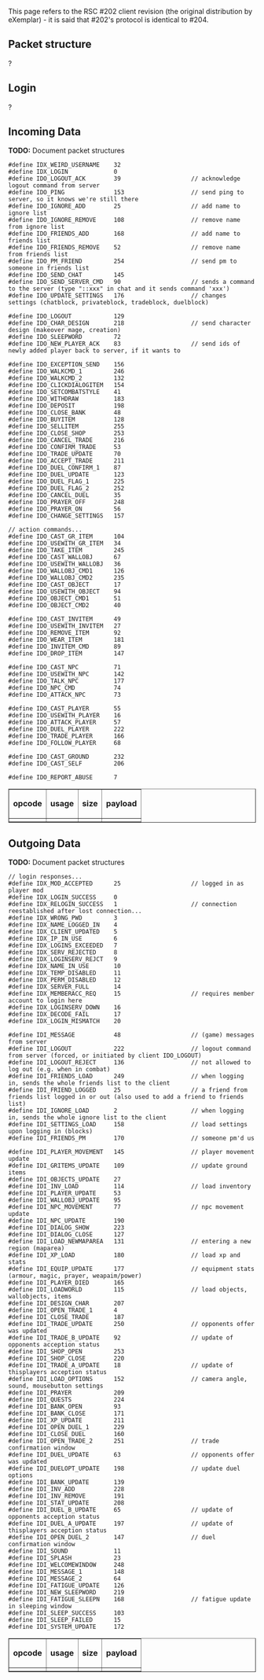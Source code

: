 {{Crappy}}

This page refers to the RSC #202 client revision (the original distribution by eXemplar) - it is said that #202's protocol is identical to #204.


== '''Packet structure''' ==
?

== '''Login''' ==
?

== '''Incoming Data''' ==
'''TODO:''' Document packet structures
<pre>
#define IDX_WEIRD_USERNAME    32
#define IDX_LOGIN             0
#define IDO_LOGOUT_ACK        39                    // acknowledge logout command from server
#define IDO_PING              153                   // send ping to server, so it knows we're still there
#define IDO_IGNORE_ADD        25                    // add name to ignore list
#define IDO_IGNORE_REMOVE     108                   // remove name from ignore list
#define IDO_FRIENDS_ADD       168                   // add name to friends list
#define IDO_FRIENDS_REMOVE    52                    // remove name from friends list
#define IDO_PM_FRIEND         254                   // send pm to someone in friends list
#define IDO_SEND_CHAT         145
#define IDO_SEND_SERVER_CMD   90                    // sends a command to the server (type "::xxx" in chat and it sends command 'xxx')
#define IDO_UPDATE_SETTINGS   176                   // changes settings (chatblock, privateblock, tradeblock, duelblock)

#define IDO_LOGOUT            129
#define IDO_CHAR_DESIGN       218                   // send character design (makeover mage, creation)
#define IDO_SLEEPWORD         72
#define IDO_NEW_PLAYER_ACK    83                    // send ids of newly added player back to server, if it wants to

#define IDO_EXCEPTION_SEND    156
#define IDO_WALKCMD_1         246
#define IDO_WALKCMD_2         132
#define IDO_CLICKDIALOGITEM   154
#define IDO_SETCOMBATSTYLE    41
#define IDO_WITHDRAW          183
#define IDO_DEPOSIT           198
#define IDO_CLOSE_BANK        48
#define IDO_BUYITEM           128
#define IDO_SELLITEM          255
#define IDO_CLOSE_SHOP        253
#define IDO_CANCEL_TRADE      216
#define IDO_CONFIRM_TRADE     53
#define IDO_TRADE_UPDATE      70
#define IDO_ACCEPT_TRADE      211
#define IDO_DUEL_CONFIRM_1    87
#define IDO_DUEL_UPDATE       123
#define IDO_DUEL_FLAG_1       225
#define IDO_DUEL_FLAG_2       252
#define IDO_CANCEL_DUEL       35
#define IDO_PRAYER_OFF        248
#define IDO_PRAYER_ON         56
#define IDO_CHANGE_SETTINGS   157

// action commands...
#define IDO_CAST_GR_ITEM      104
#define IDO_USEWITH_GR_ITEM   34
#define IDO_TAKE_ITEM         245
#define IDO_CAST_WALLOBJ      67
#define IDO_USEWITH_WALLOBJ   36
#define IDO_WALLOBJ_CMD1      126
#define IDO_WALLOBJ_CMD2      235
#define IDO_CAST_OBJECT       17
#define IDO_USEWITH_OBJECT    94
#define IDO_OBJECT_CMD1       51
#define IDO_OBJECT_CMD2       40

#define IDO_CAST_INVITEM      49
#define IDO_USEWITH_INVITEM   27
#define IDO_REMOVE_ITEM       92
#define IDO_WEAR_ITEM         181
#define IDO_INVITEM_CMD       89
#define IDO_DROP_ITEM         147

#define IDO_CAST_NPC          71
#define IDO_USEWITH_NPC       142
#define IDO_TALK_NPC          177
#define IDO_NPC_CMD           74
#define IDO_ATTACK_NPC        73

#define IDO_CAST_PLAYER       55
#define IDO_USEWITH_PLAYER    16
#define IDO_ATTACK_PLAYER     57
#define IDO_DUEL_PLAYER       222
#define IDO_TRADE_PLAYER      166
#define IDO_FOLLOW_PLAYER     68

#define IDO_CAST_GROUND       232
#define IDO_CAST_SELF         206

#define IDO_REPORT_ABUSE      7
</pre>

<table border="1" cellpadding="3" cellspacing="3">
	<tr>
		<td><b>opcode</b></td>
		<td><b>usage</b></td>
		<td><b>size</b></td>
		<td><b>payload</b></td>
	</tr>

	<tr>
		<td></td>
		<td></td>
		<td></td>
		<td></td>
	</tr>
</table>

== '''Outgoing Data''' ==
'''TODO:''' Document packet structures
<pre>
// login responses...
#define IDX_MOD_ACCEPTED      25                    // logged in as player mod
#define IDX_LOGIN_SUCCESS     0
#define IDX_RELOGIN_SUCCESS   1                     // connection reestablished after lost connection...
#define IDX_WRONG_PWD         3
#define IDX_NAME_LOGGED_IN    4
#define IDX_CLIENT_UPDATED    5
#define IDX_IP_IN_USE         6
#define IDX_LOGINS_EXCEEDED   7
#define IDX_SERV_REJECTED     8
#define IDX_LOGINSERV_REJCT   9
#define IDX_NAME_IN_USE       10
#define IDX_TEMP_DISABLED     11
#define IDX_PERM_DISABLED     12
#define IDX_SERVER_FULL       14
#define IDX_MEMBERACC_REQ     15                    // requires member account to login here
#define IDX_LOGINSERV_DOWN    16
#define IDX_DECODE_FAIL       17
#define IDX_LOGIN_MISMATCH    20

#define IDI_MESSAGE           48                    // (game) messages from server
#define IDI_LOGOUT            222                   // logout command from server (forced, or initiated by client IDO_LOGOUT)
#define IDI_LOGOUT_REJECT     136                   // not allowed to log out (e.g. when in combat)
#define IDI_FRIENDS_LOAD      249                   // when logging in, sends the whole friends list to the client
#define IDI_FRIEND_LOGGED     25                    // a friend from friends list logged in or out (also used to add a friend to friends list)
#define IDI_IGNORE_LOAD       2                     // when logging in, sends the whole ignore list to the client
#define IDI_SETTINGS_LOAD     158                   // load settings upon logging in (blocks)
#define IDI_FRIENDS_PM        170                   // someone pm'd us

#define IDI_PLAYER_MOVEMENT   145                   // player movement update
#define IDI_GRITEMS_UPDATE    109                   // update ground items
#define IDI_OBJECTS_UPDATE    27
#define IDI_INV_LOAD          114                   // load inventory
#define IDI_PLAYER_UPDATE     53
#define IDI_WALLOBJ_UPDATE    95
#define IDI_NPC_MOVEMENT      77                    // npc movement update
#define IDI_NPC_UPDATE        190
#define IDI_DIALOG_SHOW       223
#define IDI_DIALOG_CLOSE      127
#define IDI_LOAD_NEWMAPAREA   131                   // entering a new region (maparea)
#define IDI_XP_LOAD           180                   // load xp and stats
#define IDI_EQUIP_UPDATE      177                   // equipment stats (armour, magic, prayer, weapaim/power)
#define IDI_PLAYER_DIED       165
#define IDI_LOADWORLD         115                   // load objects, wallobjects, items
#define IDI_DESIGN_CHAR       207
#define IDI_OPEN_TRADE_1      4
#define IDI_CLOSE_TRADE       187
#define IDI_TRADE_UPDATE      250                   // opponents offer was updated
#define IDI_TRADE_B_UPDATE    92                    // update of opponents acception status
#define IDI_SHOP_OPEN         253
#define IDI_SHOP_CLOSE        220
#define IDI_TRADE_A_UPDATE    18                    // update of thisplayers acception status
#define IDI_LOAD_OPTIONS      152                   // camera angle, sound, mousebutton settings
#define IDI_PRAYER            209
#define IDI_QUESTS            224
#define IDI_BANK_OPEN         93
#define IDI_BANK_CLOSE        171
#define IDI_XP_UPDATE         211
#define IDI_OPEN_DUEL_1       229
#define IDI_CLOSE_DUEL        160
#define IDI_OPEN_TRADE_2      251                   // trade confirmation window
#define IDI_DUEL_UPDATE       63                    // opponents offer was updated
#define IDI_DUELOPT_UPDATE    198                   // update duel options
#define IDI_BANK_UPDATE       139
#define IDI_INV_ADD           228
#define IDI_INV_REMOVE        191
#define IDI_STAT_UPDATE       208
#define IDI_DUEL_B_UPDATE     65                    // update of opponents acception status
#define IDI_DUEL_A_UPDATE     197                   // update of thisplayers acception status
#define IDI_OPEN_DUEL_2       147                   // duel confirmation window
#define IDI_SOUND             11
#define IDI_SPLASH            23
#define IDI_WELCOMEWINDOW     248
#define IDI_MESSAGE_1         148
#define IDI_MESSAGE_2         64
#define IDI_FATIGUE_UPDATE    126
#define IDI_NEW_SLEEPWORD     219
#define IDI_FATIGUE_SLEEPN    168                   // fatigue update in sleeping window
#define IDI_SLEEP_SUCCESS     103
#define IDI_SLEEP_FAILED      15
#define IDI_SYSTEM_UPDATE     172
</pre>

<table border="1" cellpadding="3" cellspacing="3">
	<tr>
		<td><b>opcode</b></td>
		<td><b>usage</b></td>
		<td><b>size</b></td>
		<td><b>payload</b></td>
	</tr>

	<tr>
		<td></td>
		<td></td>
		<td></td>
		<td></td>
	</tr>
</table>